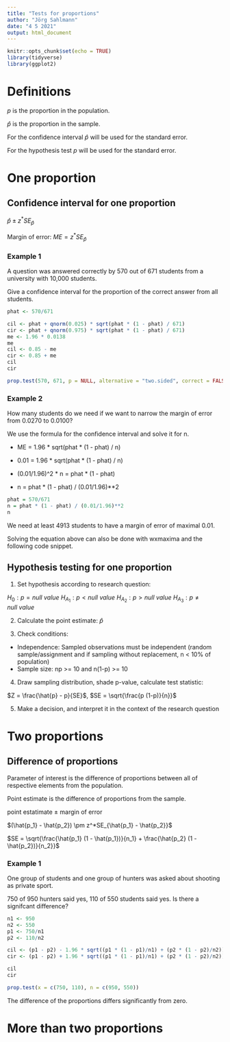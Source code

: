 ```yaml
---
title: "Tests for proportions"
author: "Jörg Sahlmann"
date: "4 5 2021"
output: html_document
---
```


```r
knitr::opts_chunk$set(echo = TRUE)
library(tidyverse)
library(ggplot2)
```

# Definitions

$p$ is the proportion in the population.

$\hat{p}$ is the proportion in the sample.

For the confidence interval $\hat{p}$ will be used for the standard error.

For the hypothesis test $p$ will be used for the standard error.


# One proportion

## Confidence interval for one proportion

$\hat{p} \pm z^*SE_\hat{p}$

Margin of error: $ME = z^*SE_{\hat{p}}$

### Example 1

A question was answered correctly by 570 out of 671 students from a university with 10,000 students.

Give a confidence interval for the proportion of the correct answer from all students.

```r

phat <- 570/671

cil <- phat + qnorm(0.025) * sqrt(phat * (1 - phat) / 671)
cir <- phat + qnorm(0.975) * sqrt(phat * (1 - phat) / 671)
me <- 1.96 * 0.0138
me
cil <- 0.85 - me
cir <- 0.85 + me
cil
cir

prop.test(570, 671, p = NULL, alternative = "two.sided", correct = FALSE)

```

### Example 2

How many students do we need if we want to narrow the margin of error from 0.0270 to 0.0100?

We use the formula for the confidence interval and solve it for n.

  - ME = 1.96 * sqrt(phat * (1 - phat) / n)

  - 0.01 = 1.96 * sqrt(phat * (1 - phat) / n)

  - (0.01/1.96)^2 * n = phat * (1 - phat)

  - n = phat * (1 - phat) / (0.01/1.96)**2


```r

phat = 570/671
n = phat * (1 - phat) / (0.01/1.96)**2
n

```

We need at least 4913 students to have a margin of error of maximal 0.01.

Solving the equation above can also be done with wxmaxima and the following code snippet.




## Hypothesis testing for one proportion

1. Set hypothesis according to research question:

$H_0: p = null \ value$
$H_{A_1}: p < null \ value$
$H_{A_2}: p > null \ value$
$H_{A_3}: p \ne null \ value$

2. Calculate the point estimate: $\hat{p}$

3. Check conditions:

  - Independence: Sampled observations must be independent (random sample/assignment and if sampling without replacement, n < 10% of population)
  - Sample size: np >= 10 and n(1-p) >= 10

4. Draw sampling distribution, shade p-value, calculate test statistic:

$Z = \frac{\hat{p} - p}{SE}$, $SE = \sqrt{\frac{p (1-p)}{n}}$

5. Make a decision, and interpret it in the context of the research question


# Two proportions

## Difference of proportions

Parameter of interest is the difference of proportions between all of respective elements from the population.

Point estimate is the difference of proportions from the sample.

point estatimate $\pm$ margin of error

$(\hat{p_1} - \hat{p_2}) \pm z^*SE_{\hat{p_1} - \hat{p_2}}$

$SE = \sqrt{\frac{\hat{p_1} (1 - \hat{p_1})}{n_1} + \frac{\hat{p_2} (1 - \hat{p_2})}{n_2}}$


### Example 1

One group of students and one group of hunters was asked about shooting as private sport.

750 of 950 hunters said yes, 110 of 550 students said yes. Is there a signifcant difference?

```r

n1 <- 950
n2 <- 550
p1 <- 750/n1
p2 <- 110/n2

cil <- (p1 - p2) - 1.96 * sqrt((p1 * (1 - p1)/n1) + (p2 * (1 - p2)/n2))
cir <- (p1 - p2) + 1.96 * sqrt((p1 * (1 - p1)/n1) + (p2 * (1 - p2)/n2))

cil
cir

prop.test(x = c(750, 110), n = c(950, 550))

```

The difference of the proportions differs significantly from zero.



# More than two proportions


```r


```

